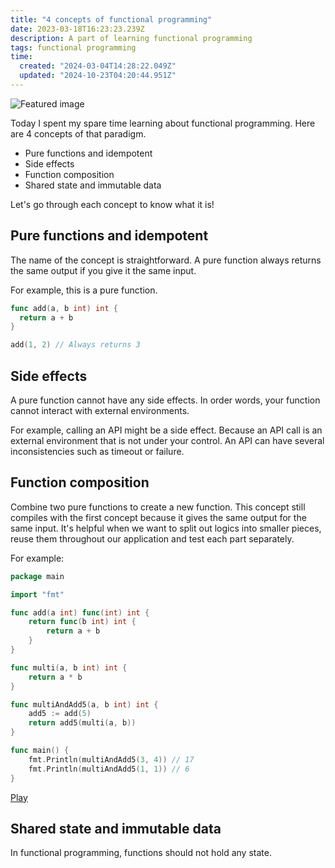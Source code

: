 ```yaml
---
title: "4 concepts of functional programming"
date: 2023-03-18T16:23:23.239Z
description: A part of learning functional programming
tags: functional programming
time:
  created: "2024-03-04T14:28:22.049Z"
  updated: "2024-10-23T04:20:44.951Z"
---
```


<div class="mb-4">
<img alt="Featured image" src="/img/4-concepts-of-functional-programming/featured.webp" />
</div>

Today I spent my spare time learning about functional programming. Here are 4 concepts of that paradigm.

- Pure functions and idempotent
- Side effects
- Function composition
- Shared state and immutable data

Let's go through each concept to know what it is!

## Pure functions and idempotent

The name of the concept is straightforward. A pure function always returns the same output if you give it the same input.

For example, this is a pure function.

```go
func add(a, b int) int {
  return a + b
}

add(1, 2) // Always returns 3
```

## Side effects

A pure function cannot have any side effects. In order words, your function cannot interact with external environments.

For example, calling an API might be a side effect. Because an API call is an external environment that is not under your control. An API can have several inconsistencies such as timeout or failure.

## Function composition

Combine two pure functions to create a new function. This concept still compiles with the first concept because it gives the same output for the same input. It's helpful when we want to split out logics into smaller pieces, reuse them throughout our application and test each part separately.

For example:

```go
package main

import "fmt"

func add(a int) func(int) int {
	return func(b int) int {
		return a + b
	}
}

func multi(a, b int) int {
	return a * b
}

func multiAndAdd5(a, b int) int {
	add5 := add(5)
	return add5(multi(a, b))
}

func main() {
	fmt.Println(multiAndAdd5(3, 4)) // 17
	fmt.Println(multiAndAdd5(1, 1)) // 6
}
```

[Play](https://go.dev/play/p/mJmdoqK9Owk)

## Shared state and immutable data

In functional programming, functions should not hold any state.
